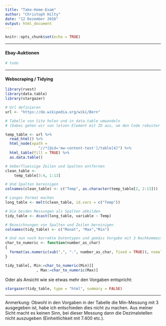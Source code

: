 ---
title: "Take-Home-Exam"
author: "Christoph Hilty"
date: "12 Dezember 2016"
output: html_document
---

```{r setup, include=FALSE}
knitr::opts_chunk$set(echo = TRUE)
```

***
#### Ebay-Auktionen


```{r code-ebay-auktionen, echo=TRUE, warning=FALSE, message=FALSE}

# todo

```
***
#### Webscraping / Tidying

```{r code-webscraping, echo=TRUE, warning=FALSE, message=FALSE}

library(rvest)
library(data.table)
library(stargazer)

# Url definieren
url <- "https://de.wikipedia.org/wiki/Bern"

# Tabelle von Site holen und in data.table umwandeln
# (Dabei gehen wir von letzen Element mit ID aus, um den Code robuster zu machen)

temp_table <- url %>% 
  read_html() %>% 
  html_node(xpath = 
               "//*[@id='mw-content-text']/table[4]") %>%
  html_table(fill = TRUE) %>% 
  as.data.table()

# Ueberfluessige Zeilen und Spalten entfernen
clean_table <- 
    temp_table[3:4, 1:13]

# Und Spalten bereinigen
colnames(clean_table) <- c("Temp", as.character(temp_table[2, 2:13]))

# Langes Format machen
long_table <- melt(clean_table, id.vars = c("Temp"))

# Die beiden Messungen als Spalten abbilden
tidy_table <- dcast(long_table, variable ~ Temp)

# Bezeichnungen von Spalten und Zeilen bereinigen
colnames(tidy_table) <- c("Monat", "Max","Min")

# Und nun noch korrekte Datentypen und gemäss Vorgabe mit 3 Nachkommastellen
char_to_numeric <- function(number_as_char)
{
  format(as.numeric(sub(",", ".", number_as_char, fixed = TRUE)), nsmall = 3)
}

tidy_table[, Min:=char_to_numeric(Min)][
              , Max:=char_to_numeric(Max)]

```

Oder als Ansicht wie sie etwas mehr den Vorgaben entspricht:

```{r cars2, echo=TRUE, warning=FALSE, message=FALSE, results='asis'}
stargazer(tidy_table, type = "html", summary = FALSE)
```  

***
Anmerkung: Obwohl in den Vorgaben in der Tabelle die Min-Messung mit 3 ausgegeben ist, habe ich entschieden dies nicht zu machen. Aus meiner Sicht macht es keinen Sinn, bei dieser Messung dann die Dezimalstellen nicht auszugeben (Einheitlichkeit mit 7.400 etc.).